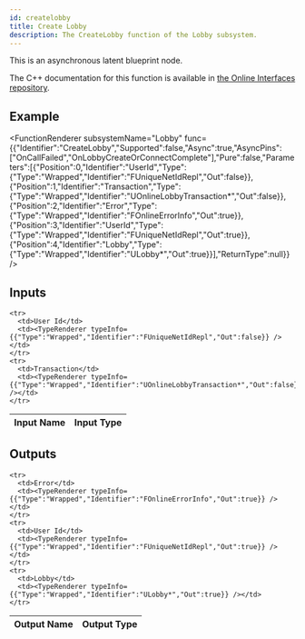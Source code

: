 ```yaml
---
id: createlobby
title: Create Lobby
description: The CreateLobby function of the Lobby subsystem.
---
```



This is an asynchronous latent blueprint node.

The C++ documentation for this function is available in [the Online Interfaces repository](https://src.redpoint.games/redpointgames/online-interfaces).

## Example

<FunctionRenderer subsystemName="Lobby" func={{"Identifier":"CreateLobby","Supported":false,"Async":true,"AsyncPins":["OnCallFailed","OnLobbyCreateOrConnectComplete"],"Pure":false,"Parameters":[{"Position":0,"Identifier":"UserId","Type":{"Type":"Wrapped","Identifier":"FUniqueNetIdRepl","Out":false}},{"Position":1,"Identifier":"Transaction","Type":{"Type":"Wrapped","Identifier":"UOnlineLobbyTransaction*","Out":false}},{"Position":2,"Identifier":"Error","Type":{"Type":"Wrapped","Identifier":"FOnlineErrorInfo","Out":true}},{"Position":3,"Identifier":"UserId","Type":{"Type":"Wrapped","Identifier":"FUniqueNetIdRepl","Out":true}},{"Position":4,"Identifier":"Lobby","Type":{"Type":"Wrapped","Identifier":"ULobby*","Out":true}}],"ReturnType":null}} />

## Inputs


<table>
  <thead>
    <tr>
      <th>Input Name</th>
      <th>Input Type</th>
    </tr>
  </thead>
  <tbody>
    
    <tr>
      <td>User Id</td>
      <td><TypeRenderer typeInfo={{"Type":"Wrapped","Identifier":"FUniqueNetIdRepl","Out":false}} /></td>
    </tr>
    <tr>
      <td>Transaction</td>
      <td><TypeRenderer typeInfo={{"Type":"Wrapped","Identifier":"UOnlineLobbyTransaction*","Out":false}} /></td>
    </tr>
  </tbody>
</table>


## Outputs


<table>
  <thead>
    <tr>
      <th>Output Name</th>
      <th>Output Type</th>
    </tr>
  </thead>
  <tbody>
    
    <tr>
      <td>Error</td>
      <td><TypeRenderer typeInfo={{"Type":"Wrapped","Identifier":"FOnlineErrorInfo","Out":true}} /></td>
    </tr>
    <tr>
      <td>User Id</td>
      <td><TypeRenderer typeInfo={{"Type":"Wrapped","Identifier":"FUniqueNetIdRepl","Out":true}} /></td>
    </tr>
    <tr>
      <td>Lobby</td>
      <td><TypeRenderer typeInfo={{"Type":"Wrapped","Identifier":"ULobby*","Out":true}} /></td>
    </tr>
  </tbody>
</table>


